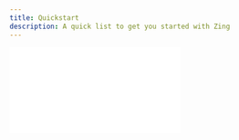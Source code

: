 ```yaml
---
title: Quickstart
description: A quick list to get you started with Zing
---
```


<div
  style={{
    position: "relative",
    paddingBottom: "calc(48.096632503660324% + 41px)",
    height: 0,
  }}
>
  <iframe
    src={`https://demo.arcade.software/${arcadeId}?embed`}
    frameborder="0"
    loading="lazy"
    allowFullScreen
    style={{
      position: "absolute",
      top: 0,
      left: 0,
      width: "100%",
      height: "100%",
    }}
  />
</div>


## Checklist

Here are some important steps for you to set up your account and get started.

- **Log in** - Log in to the Console with your credentials.

<Note>If you don't have an account and would like to get access, request for it [here](https://tally.so/r/mKpkWV).</Note>

- **Update your webhook** - Update your live webhook URL so you can receive and process event updates in real time.
- **Copy your widget link** - Copy your link from the Console and share it with users to connect dummy accounts in sandbox mode and real accounts in development mode.
- **Access your API Keys** - You will need your keys to make requests to fetch data on the accounts that you have connected in any environment.
- **Make your first request** - Make your first request in the sandbox mode to fetch test data and then move to the development environment to fetch real data and complete your integration.
- **Request to go live** - When you are done integrating and testing, head to the [Environments](https://console.zingfi.co/environments) tab and request to go live.
